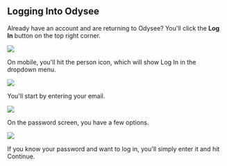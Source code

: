 ## Logging Into Odysee

Already have an account and are returning to Odysee? You'll click the **Log In** button on the top right corner.

![](https://i.imgur.com/BVk7SoC.jpg)

On mobile, you'll hit the person icon, which will show Log In in the dropdown menu.

![](https://i.imgur.com/vWURDEo.jpg)

You'll start by entering your email.

![](https://i.imgur.com/vpHKwo4.png)

On the password screen, you have a few options.

![](https://i.imgur.com/sxATuIE.png)

If you know your password and want to log in, you'll simply enter it and hit Continue.